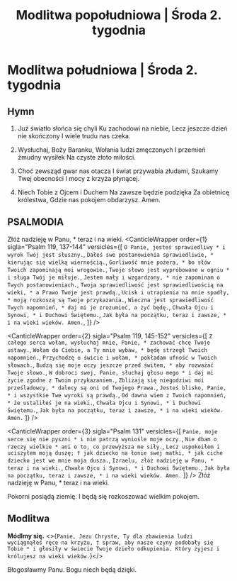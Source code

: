 ---
type: 'popoludniowa'
season: 'ordinary'
week: 2
title: 'Modlitwa popołudniowa | Środa 2. tygodnia'
day: 'sroda'
---

# Modlitwa południowa | Środa 2. tygodnia

<OpeningVersicle />

## Hymn

1. Już światło słońca się chyli
   Ku zachodowi na niebie,
   Lecz jeszcze dzień nie skończony
   I wiele trudu nas czeka.

2. Wysłuchaj, Boży Baranku,
   Wołania ludzi zmęczonych
   I przemień żmudny wysiłek
   Na czyste złoto miłości.

3. Choć zewsząd gwar nas otacza
   I świat przywabia złudami,
   Szukamy Twej obecności
   I mocy z krzyża płynącej.

4. Niech Tobie z Ojcem i Duchem
   Na zawsze będzie podzięka
   Za obietnicę królestwa,
   Gdzie nas pokojem obdarzysz. Amen.

## PSALMODIA

<Antiphon>Złóż nadzieję w Panu, * teraz i na wieki.</Antiphon>
<CanticleWrapper
  order={1}
  sigla="Psalm 119, 137-144"
  versicles={[
    `O Panie, jesteś sprawiedliwy *
i wyrok Twój jest słuszny.`,
    `Dałeś swe postanowienia sprawiedliwie, *
kierując się wielką wiernością.`,
    `Gorliwość mnie pożera, *
bo słów Twoich zapominają moi wrogowie.`,
    `Twoje słowo jest wypróbowane w ogniu *
i sługa Twój je miłuje.`,
    `Jestem mały i wzgardzony, *
nie zapominam o Twych postanowieniach.`,
    `Twoja sprawiedliwość jest sprawiedliwością na wieki, *
a Prawo Twoje jest prawdą.`,
    `Ucisk i utrapienia na mnie spadły, *
moją rozkoszą są Twoje przykazania.`,
    `Wieczna jest sprawiedliwość Twych napomnień, *
daj mi je zrozumieć, a żyć będę.`,
    `Chwała Ojcu i Synowi, *
i Duchowi Świętemu.`,
    `Jak była na początku, teraz i zawsze, *
i na wieki wieków. Amen.`,
  ]}
/>

<CanticleWrapper
  order={2}
  sigla="Psalm 119, 145-152"
  versicles={[
    `Z całego serca wołam, wysłuchaj mnie, Panie, *
zachować chcę Twoje ustawy.`,
    `Wołam do Ciebie, a Ty mnie wybaw, *
będę strzegł Twoich napomnień.`,
    `Przychodzę o świcie i wołam, *
pokładam ufność w Twoich słowach.`,
    `Budzą się moje oczy jeszcze przed świtem, *
aby rozważać Twoje słowo.`,
    `W dobroci swej, Panie, słuchaj głosu mego *
i daj mi życie zgodne z Twoim przykazaniem.`,
    `Zbliżają się niegodziwi moi prześladowcy, *
dalecy są oni od Twojego Prawa.`,
    `Jesteś blisko, Panie, *
i wszystkie Twe wyroki są prawdą.`,
    `Od dawna wiem z Twoich napomnień, *
że ustaliłeś je na wieki.`,
    `Chwała Ojcu i Synowi, *
i Duchowi Świętemu.`,
    `Jak była na początku, teraz i zawsze, *
i na wieki wieków. Amen.`
  ]}
/>

<CanticleWrapper
  order={3}
  sigla="Psalm 131"
  versicles={[
    `Panie, moje serce się nie pyszni *
i nie patrzą wyniośle moje oczy.`,
    `Nie dbam o rzeczy wielkie *
ani o to, co przewyższa me siły.`,
    `Lecz uspokoiłem i uciszyłem moją duszę; †
jak dziecko na łonie swej matki, *
jak ciche dziecko jest we mnie moja dusza.`,
    `Izraelu, złóż nadzieję w Panu, *
teraz i na wieki.`,
    `Chwała Ojcu i Synowi, *
i Duchowi Świętemu.`,
    `Jak była na początku, teraz i zawsze, *
i na wieki wieków. Amen.`
  ]}
/>
<Antiphon>Złóż nadzieję w Panu, * teraz i na wieki.</Antiphon>

<Passage
  sigla="Kol 3, 12-15"
  passage="Jako wybrańcy Boży - święci i umiłowani - obleczcie się w serdeczne miłosierdzie, dobroć, pokorę, cichość, cierpliwość, znosząc jedni drugich i wybaczając sobie nawzajem, jeśliby miał ktoś zarzut przeciw drugiemu: jak Pan wybaczył wam, tak i wy. Na to zaś wszystko przyobleczcie miłość, która jest więzią doskonałości. A sercami waszymi niech rządzi pokój Chrystusowy, do którego też zostaliście wezwani w jednym Ciele. I bądźcie wdzięczni."
/>

<V>Pokorni posiądą ziemię.</V>
<R>I będą się rozkoszować wielkim pokojem.</R>

## Modlitwa

<b>Módlmy się.</b> <>{`Panie, Jezu Chryste, Ty dla zbawienia ludzi wyciągnąłeś ręce na krzyżu, † spraw, aby nasze czyny podobały się Tobie * i głosiły w świecie Twoje dzieło odkupienia. Który żyjesz i królujesz na wieki wieków.`}</>

<Amen />

<V>Błogosławmy Panu.</V>
<R>Bogu niech będą dzięki.</R>
